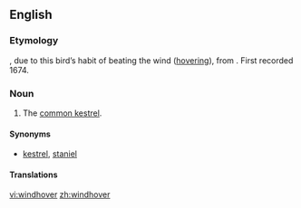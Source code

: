 ==English==

===Etymology===
{{compound|wind|hover}}, due to this bird’s habit of beating the wind ([[hover]]ing), from {{term|windfucker}}. First recorded 1674.

===Noun===
{{en-noun}}

# {{UK}} The [[common kestrel]].

====Synonyms====
* {{sense|common kestrel}} [[kestrel]], [[staniel]]

====Translations====
{{trans-see|common kestrel}}

[[vi:windhover]]
[[zh:windhover]]